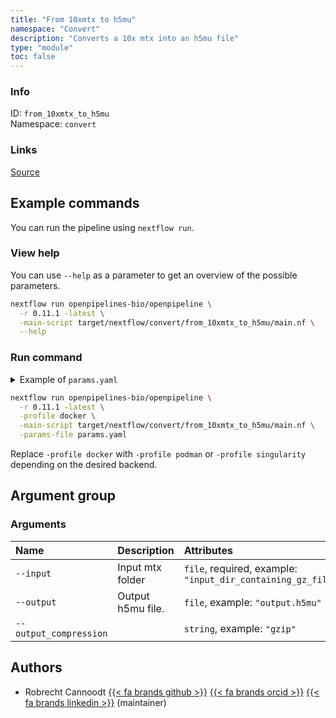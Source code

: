 ```yaml
---
title: "From 10xmtx to h5mu"
namespace: "Convert"
description: "Converts a 10x mtx into an h5mu file"
type: "module"
toc: false
---
```


::: {.column-margin}

### Info

ID: `from_10xmtx_to_h5mu`  
Namespace: `convert`

### Links
[Source](https://github.com/openpipelines-bio/openpipeline/blob/0.11.1/./src/convert/from_10xmtx_to_h5mu){.btn-action .btn-sm .btn-info .btn role="button"}

:::



## Example commands

You can run the pipeline using `nextflow run`.

### View help

You can use `--help` as a parameter to get an overview of the possible parameters.

```bash
nextflow run openpipelines-bio/openpipeline \
  -r 0.11.1 -latest \
  -main-script target/nextflow/convert/from_10xmtx_to_h5mu/main.nf \
  --help
```

### Run command

<details>
<summary>Example of `params.yaml`</summary>
```yaml
# Arguments
input: # please fill in - example: "input_dir_containing_gz_files"
# output: "$id.$key.output.h5mu"
# output_compression: "gzip"

# Nextflow input-output arguments
publish_dir: # please fill in - example: "output/"
# param_list: "my_params.yaml"
```
</details>

```bash
nextflow run openpipelines-bio/openpipeline \
  -r 0.11.1 -latest \
  -profile docker \
  -main-script target/nextflow/convert/from_10xmtx_to_h5mu/main.nf \
  -params-file params.yaml
```

:::{.callout-note}
Replace `-profile docker` with `-profile podman` or `-profile singularity` depending on the desired backend.
:::

## Argument group

### Arguments

|Name                   |Description       |Attributes                                                   |
|:----------------------|:-----------------|:------------------------------------------------------------|
|`--input`              |Input mtx folder  |`file`, required, example: `"input_dir_containing_gz_files"` |
|`--output`             |Output h5mu file. |`file`, example: `"output.h5mu"`                             |
|`--output_compression` |                  |`string`, example: `"gzip"`                                  |

## Authors


  * Robrecht Cannoodt [{{< fa brands github >}}](https://github.com/rcannood) [{{< fa brands orcid >}}](https://orcid.org/0000-0003-3641-729X) [{{< fa brands linkedin >}}](https://linkedin.com/in/robrechtcannoodt) (maintainer)
